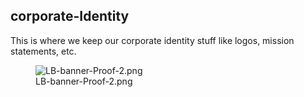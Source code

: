== corporate-Identity ==

This is where we keep our corporate identity stuff like logos, mission statements, etc.

[[File:LB-banner-Proof-2.png]]
